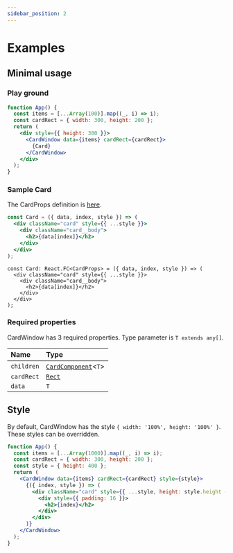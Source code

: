 ```yaml
---
sidebar_position: 2
---
```



# Examples

## Minimal usage

### Play ground

```jsx live
function App() {
  const items = [...Array(100)].map((_, i) => i);
  const cardRect = { width: 300, height: 200 };
  return (
    <div style={{ height: 300 }}>
      <CardWindow data={items} cardRect={cardRect}>
        {Card}
      </CardWindow>
    </div>
  );
}
```

### Sample Card

The CardProps definition is [here](../api#cardprops).

<Tabs>
<TabItem value="js" label="JavaScript">

```jsx
const Card = ({ data, index, style }) => (
  <div className="card" style={{ ...style }}>
    <div className="card__body">
      <h2>{data[index]}</h2>
    </div>
  </div>
);
```

</TabItem>
<TabItem value="py" label="TypeScript">

```tsx
const Card: React.FC<CardProps> = ({ data, index, style }) => (
  <div className="card" style={{ ...style }}>
    <div className="card__body">
      <h2>{data[index]}</h2>
    </div>
  </div>
);
```

</TabItem>
</Tabs>

### Required properties

CardWindow has 3 required properties. Type parameter is `T extends any[]`.

| Name       | Type                                          |
| :--------- | :-------------------------------------------- |
| `children` | [`CardComponent`](../api#cardcomponent)<`T`\> |
| `cardRect` | [`Rect`](../api#rect)                         |
| `data`     | `T`                                           |

## Style

By default, CardWindow has the style `{ width: '100%', height: '100%' }`. These styles can be overridden.

```jsx live
function App() {
  const items = [...Array(1000)].map((_, i) => i);
  const cardRect = { width: 300, height: 200 };
  const style = { height: 400 };
  return (
    <CardWindow data={items} cardRect={cardRect} style={style}>
      {({ index, style }) => (
        <div className="card" style={{ ...style, height: style.height - 16 }}>
          <div style={{ padding: 16 }}>
            <h2>{index}</h2>
          </div>
        </div>
      )}
    </CardWindow>
  );
}
```
